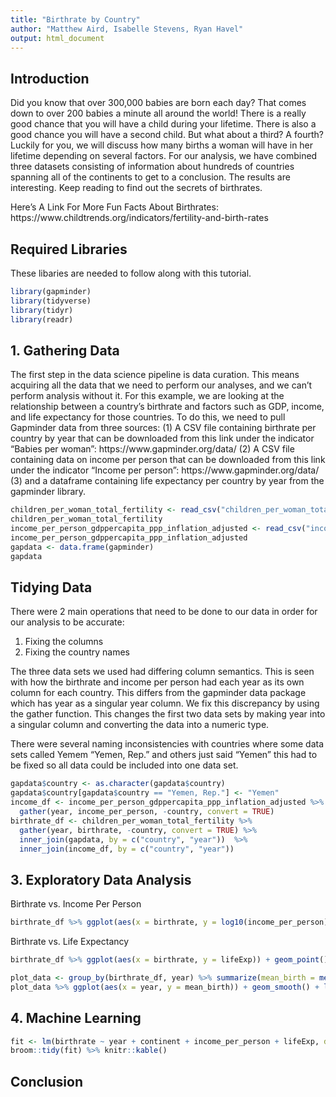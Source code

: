 ---
title: "Birthrate by Country"
author: "Matthew Aird, Isabelle Stevens, Ryan Havel"
output: html_document
---
## Introduction
Did you know that over 300,000 babies are born each day? That comes down to over 200 babies a minute all around the world! There is a really good chance that you will have a child during your lifetime. There is also a good chance you will have a second child. But what about a third? A fourth? Luckily for you, we will discuss how many births a woman will have in her lifetime depending on several factors. For our analysis, we have combined three datasets consisting of information about hundreds of countries spanning all of the continents to get to a conclusion. The results are interesting. Keep reading to find out the secrets of birthrates. 

Here's A Link For More Fun Facts About Birthrates: https://www.childtrends.org/indicators/fertility-and-birth-rates 

## Required Libraries
These libaries are needed to follow along with this tutorial. 
```{r, warning = FALSE, message = FALSE}
library(gapminder)
library(tidyverse)
library(tidyr)
library(readr)
```

## 1. Gathering Data
The first step in the data science pipeline is data curation. This means acquiring all the data that we need to perform our analyses, and we can't perform analysis without it. For this example, we are looking at the relationship between a country's birthrate and factors such as GDP, income, and life expectancy for those countries. To do this, we need to pull Gapminder data from three sources:
(1) A CSV file containing birthrate per country by year that can be downloaded from this link under the indicator "Babies per woman":
    https://www.gapminder.org/data/
(2) A CSV file containing data on income per person that can be downloaded from this link under the indicator "Income per person":
    https://www.gapminder.org/data/
(3) and a dataframe containing life expectancy per country by year from the gapminder library.
```{r warning = FALSE, message = FALSE}
children_per_woman_total_fertility <- read_csv("children_per_woman_total_fertility.csv")
children_per_woman_total_fertility
income_per_person_gdppercapita_ppp_inflation_adjusted <- read_csv("income_per_person_gdppercapita_ppp_inflation_adjusted.csv")
income_per_person_gdppercapita_ppp_inflation_adjusted
gapdata <- data.frame(gapminder)
gapdata
```

## Tidying Data

There were 2 main operations that need to be done to our data in order for our analysis to be accurate:

1. Fixing the columns
2. Fixing the country names

The three data sets we used had differing column semantics. This is seen with how the birthrate and income per person had each year as its own column for each country. This differs from the gapminder data package which has year as a singular year column. We fix this discrepancy by using the gather function. This changes the first two data sets by making year into a singular column and converting the data into a numeric type.

There were several naming inconsistencies with countries where some data sets called Yemem "Yemen, Rep." and others just said "Yemen" this had to be fixed so all data could be included into one data set.

```{r warning = FALSE, message = FALSE}
gapdata$country <- as.character(gapdata$country)
gapdata$country[gapdata$country == "Yemen, Rep."] <- "Yemen"
income_df <- income_per_person_gdppercapita_ppp_inflation_adjusted %>% 
  gather(year, income_per_person, -country, convert = TRUE)
birthrate_df <- children_per_woman_total_fertility %>% 
  gather(year, birthrate, -country, convert = TRUE) %>% 
  inner_join(gapdata, by = c("country", "year"))  %>%  
  inner_join(income_df, by = c("country", "year"))
```

## 3. Exploratory Data Analysis
Birthrate vs. Income Per Person
```{r warning = FALSE, message = FALSE}
birthrate_df %>% ggplot(aes(x = birthrate, y = log10(income_per_person))) + geom_point() + labs(title = "Birthrate vs. Income", x = "Birthrate", y = "Income")
```
Birthrate vs. Life Expectancy
```{r warning = FALSE, message = FALSE}
birthrate_df %>% ggplot(aes(x = birthrate, y = lifeExp)) + geom_point() + labs(title = "Birthrate vs. Life Expectancy", x = "Birthrate", y = "Life Expectancy")
```

```{r warning = FALSE, message = FALSE}
plot_data <- group_by(birthrate_df, year) %>% summarize(mean_birth = mean(birthrate)) 
plot_data %>% ggplot(aes(x = year, y = mean_birth)) + geom_smooth() + labs(title = "Mean Birthrate vs. year", x = "Year", y = "Mean Birthrate")
```





## 4. Machine Learning

```{r}
fit <- lm(birthrate ~ year + continent + income_per_person + lifeExp, data = birthrate_df)
broom::tidy(fit) %>% knitr::kable() 
```




## Conclusion 
